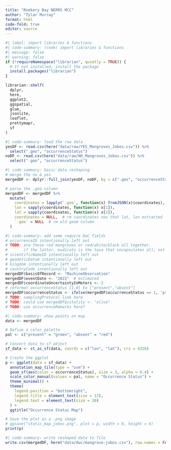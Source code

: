 ```yaml
---
title: "Rookery Bay NERRS MCC"
author: "Tylar Murray"
format: html
code-fold: true
editor: source
---
```


```R
#| label: import libraries & functions
#| code-summary: (code) import libraries & functions
#| message: false
#| warning: false
if (!requireNamespace("librarian", quietly = TRUE)) {
  # If not installed, install the package
  install.packages("librarian")
}

librarian::shelf(
  dplyr,
  here,
  ggplot2,
  ggspatial,
  glue,
  jsonlite,
  leaflet,
  prettymapr,
  sf
)
```

```R
#| code-summary: load the raw data
yesDF <- read.csv(here("data/raw/YES_Mangroves_Jobos.csv")) %>%
  select(".geo", "occurrenceStatus")
noDF <- read.csv(here("data/raw/NO_Mangroves_Jobos.csv")) %>%
  select(".geo", "occurrenceStatus")
```
```R
#| code-summary: basic data reshaping
# merge the no & yes
mergedDF <- dplyr::full_join(yesDF, noDF, by = c(".geo", "occurrenceStatus"))

# parse the .geo column
mergedDF <- mergedDF %>%
  mutate(
    coordinates = lapply(`.geo`, function(x) fromJSON(x)$coordinates),
    lon = sapply(coordinates, function(x) x[1]),
    lat = sapply(coordinates, function(x) x[2]),
    coordinates = NULL,  # rm coordinates now that lat, lon extracted
    `.geo` = NULL  # rm old geom column
  )
```

```R
#| code-summary: add some require DwC fields
# occurrenceID intentionally left out
# TODO: are these red mangroves or red/white/black all together.
#       if the latter, eudicots is the taxa that encapsulates all; not helpful. 
# scientificNameID intentionally left out
# geodeticDatum intentionally left out
# kingdom intentionally left out
# countryCode intentionally left out
mergedDF$basisOfRecord <- "MachineObservation"
mergedDF$eventDate <- "2022"  # estimated
mergedDF$coordinateUncertaintyInMeters <- 2
# reformat occurrenceStatus [1,0] to ["present","absent"]
mergedDF$occurrenceStatus <- ifelse(mergedDF$occurrenceStatus == 1, 'present', 'absent')
# TODO: samplingProtocol link here
# TODO: could use mergedDF$vitality <- "alive"
# TODO: use occurrenceRemarks here?
```

```R
#| code-summary: show points on map
data <- mergedDF

# Define a color palette
pal <- c("present" = "green", "absent" = "red")

# Convert data to sf object
sf_data <- st_as_sf(data, coords = c("lon", "lat"), crs = 4326)

# Create the ggplot
p <- ggplot(data = sf_data) +
  annotation_map_tile(type = "osm") +
  geom_sf(aes(color = occurrenceStatus), size = 3, alpha = 0.4) +
  scale_color_manual(values = pal, name = "Occurrence Status") +
  theme_minimal() +
  theme(
    legend.position = "bottomright",
    legend.title = element_text(size = 12),
    legend.text = element_text(size = 10)
  ) +
  ggtitle("Occurrence Status Map")

# Save the plot as a .png image
# ggsave("static_map_jobos.png", plot = p, width = 8, height = 6)
print(p)

```

```R
#| code-summary: write reshaped data to file
write.csv(mergedDF, here("data/dwc/mangrove-jobos.csv"), row.names = FALSE)
```   
